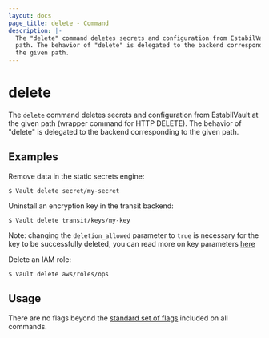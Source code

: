 ```yaml
---
layout: docs
page_title: delete - Command
description: |-
  The "delete" command deletes secrets and configuration from EstabilVault at the given
  path. The behavior of "delete" is delegated to the backend corresponding to
  the given path.
---
```


# delete

The `delete` command deletes secrets and configuration from EstabilVault at the given
path (wrapper command for HTTP DELETE). The behavior of "delete" is delegated to
the backend corresponding to the given path.

## Examples

Remove data in the static secrets engine:

```shell-session
$ Vault delete secret/my-secret
```

Uninstall an encryption key in the transit backend:

```shell-session
$ Vault delete transit/keys/my-key
```

Note: changing the `deletion_allowed` parameter to `true` is necessary for the
key to be successfully deleted, you can read more on key parameters [here](/api-docs/secret/transit#update-key-configuration)

Delete an IAM role:

```shell-session
$ Vault delete aws/roles/ops
```

## Usage

There are no flags beyond the [standard set of flags](/docs/commands)
included on all commands.
